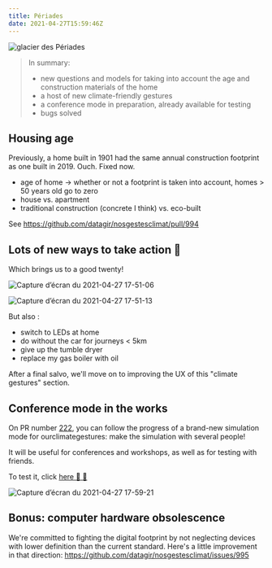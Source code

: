 ```yaml
---
title: Périades
date: 2021-04-27T15:59:46Z
---
```


![glacier des Périades](https://upload.wikimedia.org/wikipedia/commons/thumb/7/77/00_Chamonix_-_Les_Grandes_Jorasses_-_JPG.jpg/800px-00_Chamonix_-_Les_Grandes_Jorasses_-_JPG.jpg)



> In summary: 
> - new questions and models for taking into account the age and construction materials of the home
> - a host of new climate-friendly gestures
> - a conference mode in preparation, already available for testing
> - bugs solved

## Housing age

Previously, a home built in 1901 had the same annual construction footprint as one built in 2019. Ouch. Fixed now. 

 -  age of home -> whether or not a footprint is taken into account, homes > 50 years old go to zero
 -  house vs. apartment
 -  traditional construction (concrete I think) vs. eco-built

See https://github.com/datagir/nosgestesclimat/pull/994

## Lots of new ways to take action :boxing_glove: 

Which brings us to a good twenty!

![Capture d’écran du 2021-04-27 17-51-06](https://user-images.githubusercontent.com/1177762/116272451-32cf5380-a781-11eb-8601-0e6ac7e83f9e.png)

![Capture d’écran du 2021-04-27 17-51-13](https://user-images.githubusercontent.com/1177762/116272430-2d720900-a781-11eb-9786-e09c5f5e8fcc.png)

But also : 
- switch to LEDs at home
- do without the car for journeys &lt; 5km
- give up the tumble dryer
- replace my gas boiler with oil

After a final salvo, we'll move on to improving the UX of this "climate gestures" section.


## Conference mode in the works

On PR number <a href="https://github.com/datagir/nosgestesclimat-site/pull/222">222</a>, you can follow the progress of a brand-new simulation mode for ourclimategestures: make the simulation with several people! 

It will be useful for conferences and workshops, as well as for testing with friends.

To test it, click <a href="https://conf--nosgestesclimat.netlify.app/conférence">here 🏹 🏹</a>

![Capture d’écran du 2021-04-27 17-59-21](https://user-images.githubusercontent.com/1177762/116273752-5515a100-a782-11eb-8483-c378c2c7406e.png)



## Bonus: computer hardware obsolescence

We're committed to fighting the digital footprint by not neglecting devices with lower definition than the current standard. Here's a little improvement in that direction: https://github.com/datagir/nosgestesclimat/issues/995




